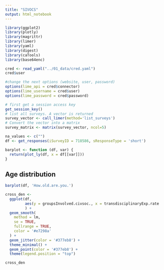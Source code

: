 ```yaml
---
title: "SIVOCS"
output: html_notebook
---
```


```r
library(ggplot2)
library(plotly)
library(magrittr)
library(limer)
library(yaml)
library(digest)
library(caTools)
library(base64enc)
```

```r
cred <- read_yaml("../01_data/cred.yaml")
cred$user

#change the next options (website, user, password)
options(lime_api = cred$connector)
options(lime_username = cred$user)
options(lime_password = cred$password)

# first get a session access key
get_session_key()
# list all surveys. A vector is returned
survey_vector <- call_limer(method='list_surveys')
# Convert the vector into a matrix
survey_matrix <- matrix(survey_vector, ncol=5)


```


```r
na_values <- c("")
df <- get_responses(iSurveyID = 718586, sResponseType = 'short')

```

```r

barplot <- function (df, var) {
  return(plot_ly(df, x = df[[var]]))
}
```


## Age distribution

```r
barplot(df, 'How.old.are.you.')
```


```r

cross_den <-
  ggplot(df,
         aes(y = groupsInvolved.civsoc., x = transdisciplinaryExp.rate.)
         ) +
  geom_smooth(
    method = lm,
    se = TRUE,
    fullrange = TRUE,
    color = '#e7298a'
  ) +
  geom_jitter(color = '#377eb8') +
  theme_minimal() +
  geom_point(color = '#377eb8') +
  theme(legend.position = "top")

cross_den
```